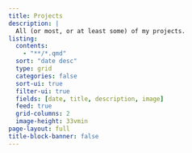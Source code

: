 ```yaml
---
title: Projects
description: |
  All (or most, or at least some) of my projects.
listing:
  contents:
    - "**/*.qmd"
  sort: "date desc"
  type: grid
  categories: false
  sort-ui: true
  filter-ui: true
  fields: [date, title, description, image]
  feed: true
  grid-columns: 2
  image-height: 33vmin
page-layout: full
title-block-banner: false
---
```


